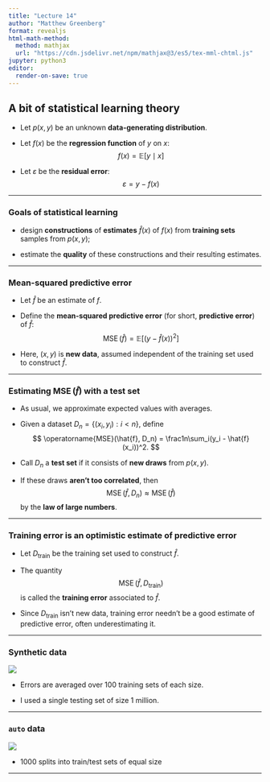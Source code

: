 ```yaml
---
title: "Lecture 14"
author: "Matthew Greenberg"
format: revealjs
html-math-method:
  method: mathjax
  url: "https://cdn.jsdelivr.net/npm/mathjax@3/es5/tex-mml-chtml.js"
jupyter: python3
editor:
  render-on-save: true
---
```


## A bit of statistical learning theory

- Let $p(x, y)$ be an unknown **data-generating distribution**.

- Let $f(x)$ be the **regression function** of $y$ on $x$:
$$
f(x) = \mathbb{E}[y\mid x]
$$

- Let $\varepsilon$ be the **residual error**:
$$
\varepsilon = y - f(x)
$$

---

### Goals of statistical learning

- design **constructions** of **estimates** $\hat{f}(x)$ of $f(x)$ from **training sets** samples from $p(x, y)$;

- estimate the **quality** of these constructions and their resulting estimates.

---

### Mean-squared predictive error

- Let $\hat{f}$ be an estimate of $f$.

- Define the **mean-squared predictive error** (for short, **predictive error**) of $\hat{f}$:
$$
\operatorname{MSE}(\hat{f}) =
\mathbb{E}\left[
    (y - \hat{f}(x))^2
\right]
$$

- Here, $(x,y)$ is **new data**, assumed independent of the training set used to construct $\hat{f}$.

---

### Estimating $\operatorname{MSE}(\hat{f})$ with a test set

- As usual, we approximate expected values with averages.

- Given a dataset $D_n=\{(x_i, y_i):i<n\}$, define
$$
\operatorname{MSE}(\hat{f}, D_n) = \frac1n\sum_i(y_i - \hat{f}(x_i))^2.
$$

- Call $D_n$ a **test set** if it consists of **new draws** from $p(x, y)$.

- If these draws **aren't too correlated**, then
  $$
  \operatorname{MSE}(\hat{f}, D_n)\approx \operatorname{MSE}(\hat{f})
  $$
  by the **law of large numbers**.

---

### Training error is an optimistic estimate of predictive error

- Let $D_{\text{train}}$ be the training set used to construct $\hat{f}$.

- The quantity 
$$
\operatorname{MSE}(\hat{f}, D_\text{train})
$$
is called the **training error** associated to $\hat{f}$.

- Since $D_{\text{train}}$ isn't new data, training error needn't be a good estimate of predictive error, often underestimating it.

---

### Synthetic data

![](training_vs_testing_error.png)

- Errors are averaged over 100 training sets of each size.

- I used a single testing set of size 1 million.

---

### `auto` data

![](auto_train_test_error.png)

- 1000 splits into train/test sets of equal size

---

